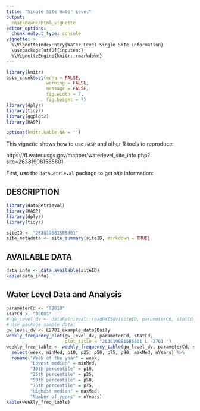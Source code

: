 ```yaml
---
title: "Single Site Water Level"
output: 
  rmarkdown::html_vignette
editor_options: 
  chunk_output_type: console
vignette: >
  %\VignetteIndexEntry{Water Level Single Site Information}
  \usepackage[utf8]{inputenc}
  %\VignetteEngine{knitr::rmarkdown}
---
```


```r
library(knitr)
opts_chunk$set(echo = FALSE,
               warning = FALSE,
               message = FALSE,
               fig.width = 7,
               fig.height = 7)
library(dplyr)
library(tidyr)
library(ggplot2)
library(HASP)

options(knitr.kable.NA = '')
```

This vignette shows how to use `HASP` and other R tools to reproduce:

https://fl.water.usgs.gov/mapper/waterlevel_site_info.php?site=263819081585801

First, use the `dataRetrieval` package to get site information:

## DESCRIPTION

```r
library(dataRetrieval)
library(HASP)
library(dplyr)
library(tidyr)

siteID <- "263819081585801"
site_metadata <- site_summary(siteID, markdown = TRUE)
```

## AVAILABLE DATA

```r
data_info <- data_available(siteID)
kable(data_info)
```

## Water Level Data and Analysis

```r

parameterCd <- "62610"
statCd <- "00001"
# gw_level_dv <- dataRetrieval::readNWISdv(siteID, parameterCd, statCd = statCd)
# Use package sample data:
gw_level_dv <- L2701_example_data$Daily
weekly_frequency_plot(gw_level_dv, parameterCd, statCd, 
                      plot_title = "263819081585801 L -2701 ")
weekly_freq_table <- weekly_frequency_table(gw_level_dv, parameterCd, statCd) %>%
  select(week, minMed, p10, p25, p50, p75, p90, maxMed, nYears) %>%
  rename("Week of the year" = week,
         "Lowest median" = minMed,
         "10th percentile" = p10,
         "25th percentile" = p25,
         "50th percentile" = p50,
         "75th percentile" = p75,
         "Highest median" = maxMed,
         "Number of years" = nYears)
kable(weekly_freq_table)

```

